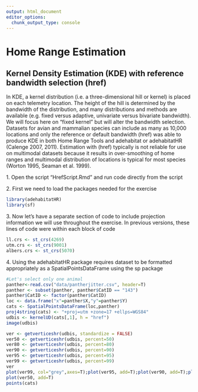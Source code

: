 ```yaml
---
output: html_document
editor_options: 
  chunk_output_type: console
---
```


# Home Range Estimation

## Kernel Density Estimation (KDE) with reference bandwidth selection (href)

In KDE, a kernel distribution (i.e. a three-dimensional hill or kernel) is placed on each telemetry location. The height of the hill is determined by the bandwidth of the distribution, and many distributions and methods are available (e.g. fixed versus adaptive, univariate versus bivariate bandwidth). We will focus here on "fixed kernel" but will alter the bandwidth selection. Datasets for avian and mammalian species can include as many as 10,000 locations and only the reference or default bandwidth (href) was able to produce KDE in both Home Range Tools and adehabitat or adehabitatHR (Calenge 2007, 2011). Estimation with (href) typically is not reliable for use on multimodal datasets because it results in over-smoothing of home ranges and multimodal distribution of locations is typical for most species (Worton 1995, Seaman et al. 1999).

1\. Open the script "HrefScript.Rmd" and run code directly from the script

2\. First we need to load the packages needed for the exercise

```r
library(adehabitatHR)
library(sf)
```

3\. Now let's have a separate section of code to include projection information we will use throughout the exercise. In previous versions, these lines of code were within each block of code

```r
ll.crs <- st_crs(4269)
utm.crs <- st_crs(9001)
albers.crs <- st_crs(5070)
```

4\. Using the adehabitatHR package requires dataset to be formatted appropriately as a SpatialPointsDataFrame using the sp package

```r
#Let's select only one animal
panther<-read.csv("data/pantherjitter.csv", header=T)
panther <- subset(panther, panther$CatID == "143")
panther$CatID <- factor(panther$CatID)
loc <- data.frame("x"=panther$X,"y"=panther$Y)
cats <- SpatialPointsDataFrame(loc,panther)
proj4string(cats) <- "+proj=utm +zone=17 +ellps=WGS84"
udbis <- kernelUD(cats[,1], h = "href")
image(udbis)

ver <- getverticeshr(udbis, standardize = FALSE)
ver50 <- getverticeshr(udbis, percent=50)
ver80 <- getverticeshr(udbis, percent=80)
ver90 <- getverticeshr(udbis, percent=90)
ver95 <- getverticeshr(udbis, percent=95)
ver99 <- getverticeshr(udbis, percent=99)
ver
plot(ver99, col="grey",axes=T);plot(ver95, add=T);plot(ver90, add=T);plot(ver80, add=T)
plot(ver50, add=T)
points(cats)
```
